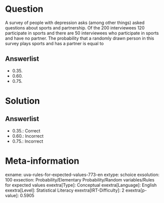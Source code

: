 Question
========

A survey of people with depression asks (among other things) asked questions about sports and partnership. Of the 200 interviewees 120 participate in sports and there are 50 interviewees who participate in sports and have no partner. The probability that a randomly drawn person in this survey plays sports and has a partner is equal to

Answerlist
----------

* 0.35.
* 0.60.
* 0.75.

Solution
========

Answerlist
----------

* 0.35.: Correct
* 0.60.: Incorrect
* 0.75.: Incorrect

Meta-information
================
exname: uva-rules-for-expected-values-773-en
extype: schoice
exsolution: 100
exsection: Probability/Elementary Probability/Random variables/Rules for expected values
exextra[Type]: Conceptual
exextra[Language]: English
exextra[Level]: Statistical Literacy
exextra[IRT-Difficulty]: 2
exextra[p-value]: 0.5905
